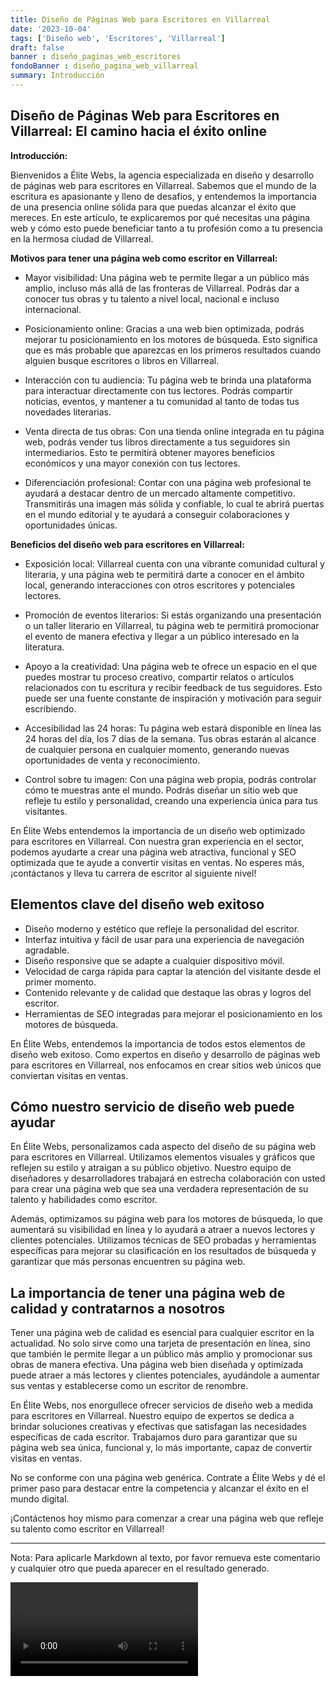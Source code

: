 ```yaml
---
title: Diseño de Páginas Web para Escritores en Villarreal
date: '2023-10-04'
tags: ['Diseño web', 'Escritores', 'Villarreal']
draft: false
banner : diseño_paginas_web_escritores
fondoBanner : diseño_pagina_web_villarreal
summary: Introducción
---
```


## Diseño de Páginas Web para Escritores en Villarreal: El camino hacia el éxito online

**Introducción:**

Bienvenidos a Élite Webs, la agencia especializada en diseño y desarrollo de páginas web para escritores en Villarreal. Sabemos que el mundo de la escritura es apasionante y lleno de desafíos, y entendemos la importancia de una presencia online sólida para que puedas alcanzar el éxito que mereces. En este artículo, te explicaremos por qué necesitas una página web y cómo esto puede beneficiar tanto a tu profesión como a tu presencia en la hermosa ciudad de Villarreal.

**Motivos para tener una página web como escritor en Villarreal:**

- Mayor visibilidad: Una página web te permite llegar a un público más amplio, incluso más allá de las fronteras de Villarreal. Podrás dar a conocer tus obras y tu talento a nivel local, nacional e incluso internacional.

- Posicionamiento online: Gracias a una web bien optimizada, podrás mejorar tu posicionamiento en los motores de búsqueda. Esto significa que es más probable que aparezcas en los primeros resultados cuando alguien busque escritores o libros en Villarreal.

- Interacción con tu audiencia: Tu página web te brinda una plataforma para interactuar directamente con tus lectores. Podrás compartir noticias, eventos, y mantener a tu comunidad al tanto de todas tus novedades literarias.

- Venta directa de tus obras: Con una tienda online integrada en tu página web, podrás vender tus libros directamente a tus seguidores sin intermediarios. Esto te permitirá obtener mayores beneficios económicos y una mayor conexión con tus lectores.

- Diferenciación profesional: Contar con una página web profesional te ayudará a destacar dentro de un mercado altamente competitivo. Transmitirás una imagen más sólida y confiable, lo cual te abrirá puertas en el mundo editorial y te ayudará a conseguir colaboraciones y oportunidades únicas.

**Beneficios del diseño web para escritores en Villarreal:**

- Exposición local: Villarreal cuenta con una vibrante comunidad cultural y literaria, y una página web te permitirá darte a conocer en el ámbito local, generando interacciones con otros escritores y potenciales lectores.

- Promoción de eventos literarios: Si estás organizando una presentación o un taller literario en Villarreal, tu página web te permitirá promocionar el evento de manera efectiva y llegar a un público interesado en la literatura.

- Apoyo a la creatividad: Una página web te ofrece un espacio en el que puedes mostrar tu proceso creativo, compartir relatos o artículos relacionados con tu escritura y recibir feedback de tus seguidores. Esto puede ser una fuente constante de inspiración y motivación para seguir escribiendo.

- Accesibilidad las 24 horas: Tu página web estará disponible en línea las 24 horas del día, los 7 días de la semana. Tus obras estarán al alcance de cualquier persona en cualquier momento, generando nuevas oportunidades de venta y reconocimiento.

- Control sobre tu imagen: Con una página web propia, podrás controlar cómo te muestras ante el mundo. Podrás diseñar un sitio web que refleje tu estilo y personalidad, creando una experiencia única para tus visitantes.

En Élite Webs entendemos la importancia de un diseño web optimizado para escritores en Villarreal. Con nuestra gran experiencia en el sector, podemos ayudarte a crear una página web atractiva, funcional y SEO optimizada que te ayude a convertir visitas en ventas. No esperes más, ¡contáctanos y lleva tu carrera de escritor al siguiente nivel!

<GifSeo />

<Cta />

## Elementos clave del diseño web exitoso

- Diseño moderno y estético que refleje la personalidad del escritor.
- Interfaz intuitiva y fácil de usar para una experiencia de navegación agradable.
- Diseño responsive que se adapte a cualquier dispositivo móvil.
- Velocidad de carga rápida para captar la atención del visitante desde el primer momento.
- Contenido relevante y de calidad que destaque las obras y logros del escritor.
- Herramientas de SEO integradas para mejorar el posicionamiento en los motores de búsqueda.

En Élite Webs, entendemos la importancia de todos estos elementos de diseño web exitoso. Como expertos en diseño y desarrollo de páginas web para escritores en Villarreal, nos enfocamos en crear sitios web únicos que conviertan visitas en ventas.

## Cómo nuestro servicio de diseño web puede ayudar

En Élite Webs, personalizamos cada aspecto del diseño de su página web para escritores en Villarreal. Utilizamos elementos visuales y gráficos que reflejen su estilo y atraigan a su público objetivo. Nuestro equipo de diseñadores y desarrolladores trabajará en estrecha colaboración con usted para crear una página web que sea una verdadera representación de su talento y habilidades como escritor.

Además, optimizamos su página web para los motores de búsqueda, lo que aumentará su visibilidad en línea y lo ayudará a atraer a nuevos lectores y clientes potenciales. Utilizamos técnicas de SEO probadas y herramientas específicas para mejorar su clasificación en los resultados de búsqueda y garantizar que más personas encuentren su página web.

## La importancia de tener una página web de calidad y contratarnos a nosotros

Tener una página web de calidad es esencial para cualquier escritor en la actualidad. No solo sirve como una tarjeta de presentación en línea, sino que también le permite llegar a un público más amplio y promocionar sus obras de manera efectiva. Una página web bien diseñada y optimizada puede atraer a más lectores y clientes potenciales, ayudándole a aumentar sus ventas y establecerse como un escritor de renombre.

En Élite Webs, nos enorgullece ofrecer servicios de diseño web a medida para escritores en Villarreal. Nuestro equipo de expertos se dedica a brindar soluciones creativas y efectivas que satisfagan las necesidades específicas de cada escritor. Trabajamos duro para garantizar que su página web sea única, funcional y, lo más importante, capaz de convertir visitas en ventas.

No se conforme con una página web genérica. Contrate a Élite Webs y dé el primer paso para destacar entre la competencia y alcanzar el éxito en el mundo digital.

¡Contáctenos hoy mismo para comenzar a crear una página web que refleje su talento como escritor en Villarreal!

---

Nota: Para aplicarle Markdown al texto, por favor remueva este comentario y cualquier otro que pueda aparecer en el resultado generado.

<Video />

<CtaBot job='Escritores' city='Villarreal'/>

<Gmaps query='Villarreal+españa+maps' />